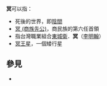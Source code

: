 '''冥'''可以指：

* 死後的世界，即[[陰間|陰間]]
* [[冥_(商族先公)|冥 (商族先公)]]，商民族的第六任首領
* 指台灣職業組合[[東城衛|東城衛]]．'''冥'''（[[李明翰|李明翰]]）
* [[冥王星|冥王星]]，一個矮行星

== 參見 ==
* {{Lookfrom}}

{{disambig|M|Cat=一字消歧義}}